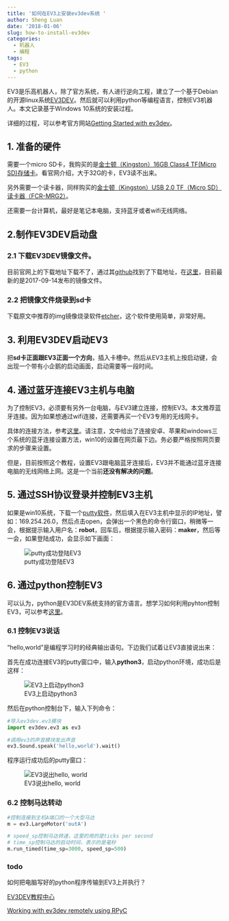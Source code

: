 ```yaml
---
title: '如何在EV3上安装ev3dev系统 '
author: Sheng Luan
date: '2018-01-06'
slug: how-to-install-ev3dev
categories:
  - 机器人
  - 编程
tags:
  - EV3
  - python
---
```


EV3是乐高机器人，除了官方系统，有人进行逆向工程，建立了一个基于Debian的开源linux系统[EV3DEV](http://www.ev3dev.org/)。然后就可以利用python等编程语言，控制EV3机器人。本文记录基于Windows 10系统的安装过程。

详细的过程，可以参考官方网站[Getting Started with ev3dev](http://www.ev3dev.org/docs/getting-started/)。

## 1. 准备的硬件

需要一个micro SD卡，我购买的是[金士顿（Kingston）16GB Class4 TF(Micro SD)存储卡](https://item.jd.com/343546.html)。看官网介绍，大于32G的卡，EV3读不出来。

另外需要一个读卡器，同样购买的[金士顿（Kingston）USB 2.0 TF（Micro SD）读卡器（FCR-MRG2）](https://item.jd.com/343389.html)。

还需要一台计算机，最好是笔记本电脑，支持蓝牙或者wifi无线网络。

## 2.制作EV3DEV启动盘

### 2.1 下载EV3DEV镜像文件。

目前官网上的下载地址下载不了，通过其[github](https://github.com/ev3dev)找到了下载地址，在[这里](https://github.com/ev3dev/ev3dev/releases)，目前最新的是2017-09-14发布的镜像文件。

### 2.2 把镜像文件烧录到sd卡

下载原文中推荐的img镜像烧录软件[etcher](https://etcher.io/)，这个软件使用简单，非常好用。

## 3. 利用EV3DEV启动EV3

把**sd卡正面跟EV3正面一个方向**，插入卡槽中。然后从EV3主机上按启动键，会出现一个带有小企鹅的启动画面，启动需要等一段时间。

## 4. 通过蓝牙连接EV3主机与电脑

为了控制EV3，必须要有另外一台电脑，与EV3建立连接，控制EV3。本文推荐蓝牙连接。因为如果想通过wifi连接，还需要再买一个EV3专用的无线网卡。

具体的连接方法，参考[这里](http://www.ev3dev.org/docs/tutorials/connecting-to-the-internet-via-bluetooth/)。请注意，文中给出了连接安卓、苹果和windows三个系统的蓝牙连接设置方法，win10的设置在网页最下边。务必要严格按照网页要求的步骤来设置。

但是，目前按照这个教程，设置EV3跟电脑蓝牙连接后，EV3并不能通过蓝牙连接电脑的无线网络上网。这是一个当前**还没有解决的问题**。

## 5. 通过SSH协议登录并控制EV3主机

如果是win10系统，下载一个[putty软件](https://www.chiark.greenend.org.uk/~sgtatham/putty/)，然后填入在EV3主机中显示的IP地址，譬如：169.254.26.0，然后点击open，会弹出一个黑色的命令行窗口，稍微等一会，根据提示输入用户名：**robot**，回车后，根据提示输入密码：**maker**，然后等一会，如果登陆成功，会显示如下画面：

![putty成功登陆EV3][EV3log]

[EV3log]: /post/images/puttyev3.png "putty成功登陆EV3"

## 6. 通过python控制EV3

可以认为，python是EV3DEV系统支持的官方语言。想学习如何利用pyhton控制EV3，可以参考[这里](http://python-ev3dev.readthedocs.io/en/stable/)。

### 6.1 控制EV3说话

"hello,world"是编程学习时的经典输出语句。下边我们试着让EV3直接说出来：

首先在成功连接EV3的putty窗口中，输入**python3**，启动python环境，成功后是这样：

![EV3上启动python3][EV3python]

[EV3python]: /post/images/puttyev3python.png "EV3上启动python3"

然后在python控制台下，输入下列命令：

```python
#导入ev3dev.ev3模块
import ev3dev.ev3 as ev3

#调用ev3的声音模块发出声音
ev3.Sound.speak('hello,world').wait()
```

程序运行成功后的putty窗口：

![EV3说出hello, world][EV3helloworld]

[EV3helloworld]: /post/images/puttyev3helloworld.png "EV3说出hello, world"

### 6.2 控制马达转动

```python
#控制连接到主机A端口的一个大型马达
m = ev3.LargeMotor('outA')

# speed_sp控制马达转速，这里的用的是ticks per second
# time_sp控制马达的启动时间，表示的是毫秒
m.run_timed(time_sp=3000, speed_sp=500)
```

### todo

如何把电脑写好的python程序传输到EV3上并执行？

[EV3DEV教程中心](http://www.ev3dev.org/docs/tutorials/)

[Working with ev3dev remotely using RPyC](http://python-ev3dev.readthedocs.io/en/stable/rpyc.html)











